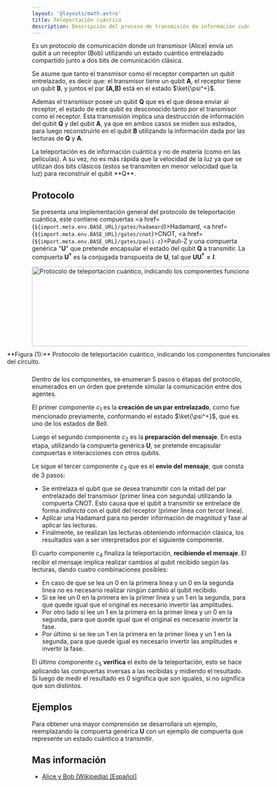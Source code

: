 ```yaml
---
layout: '@layouts/math.astro'
title: Teleportación cuántica
description: Descripción del proceso de transmisión de información cuántica mediante un canal clásico.
---
```



Es un protocolo de comunicación donde un transmisor (Alice) envía un qubit a un receptor (Bob) utilizando un estado cuántico entrelazado compartido junto a dos bits de comunicación clásica.

Se asume que tanto el transmisor como el receptor comparten un qubit entrelazado, es decir que: el transmisor tiene un qubit **A**, el receptor tiene un qubit **B**, y juntos el par **(A,B)** está en el estado $\ket{\psi^+}$. 

Ademas el transmisor posee un qubit **Q** que es el que desea enviar al receptor, el estado de este qubit es desconocido tanto por el transmisor como el receptor. Esta transmisión implica una destrucción de información del qubit **Q** y del qubit **A**, ya que en ambos casos se miden sus estados, para luego reconstruirlo en el qubit **B** utilizando la información dada por las lecturas de **Q** y **A**.

<Aside>La teleportación es de información cuántica y no de materia (como en las películas). A su vez, no es más rápida que la velocidad de la luz ya que se utilizan dos bits clásicos (estos se transmiten en menor velocidad que la luz) para reconstruir el qubit **Q**.</Aside>

## Protocolo

Se presenta una implementación general del protocolo de teleportación cuántica, este contiene compuertas <a href={`${import.meta.env.BASE_URL}/gates/hadamard`}>Hadamard</a>, <a href={`${import.meta.env.BASE_URL}/gates/cnot`}>CNOT</a>, <a href={`${import.meta.env.BASE_URL}/gates/pauli-z`}>Pauli-Z</a> y una compuerta genérica "**U**" que pretende encapsular el estado del qubit **Q** a transmitir. La compuerta **U$^{\dag}$** es la conjugada transpuesta de **U**, tal que **UU$^{\dag}=I$**.

<div style='display:flex; justify-content:center; align-items:center; flex-direction:column'>
  <Image
    src={`${import.meta.env.BASE_URL}/teleportation_components.png`}
    alt='Protocolo de teleportación cuántico, indicando los componentes funcionales del circuito.'
    width='611'
    height='185'
  />
  <span style='width:620px; padding:10px 40px'>
    **Figura (1):** Protocolo de teleportación cuántico, indicando los componentes funcionales del circuito.
  </span>
</div>

Dentro de los componentes, se enumeran $5$ pasos o étapas del protocolo, enumerados en un órden que pretende simular la comunicación entre dos agentes.

El primer componente $c_1$ es la **creación de un par entrelazado**, como fue mencionado previamente, conformando el estado $\ket{\psi^+}$, que es uno de los estados de Bell.

Luego el segundo componente $c_2$ es la **preparación del mensaje**. En esta etapa, utilizando la compuerta genérica **U**, se pretende encapsular compuertas e interacciones con otros qubits.

Le sigue el tercer componente $c_3$ que es el **envío del mensaje**, que consta de 3 pasos:
- Se entrelaza el qubit que se desea transmitir con la mitad del par entrelazado del transmisor (primer linea con segunda) utilizando la compuerta CNOT. Esto causa que el qubit a transmitir se entrelace de forma *indirecta* con el qubit del receptor (primer linea con tercer linea).
- Aplicar una Hadamard para no perder información de magnitud y fase al aplicar las lecturas.
- Finalmente, se realizan las lecturas obteniendo información clásica, los resultados van a ser interpretados por el siguiente componente.

El cuarto componente $c_4$ finaliza la teleportación, **recibiendo el mensaje**. El recibir el mensaje implica realizar cambios al qubit recibido según las lecturas, dando cuatro combinaciones posibles:
- En caso de que se lea un 0 en la primera linea y un 0 en la segunda linea no es necesario realizar ningún cambio al qubit recibido.
- Si se lee un 0 en la primera en la primer linea y un 1 en la segunda, para que quede igual que el original es necesario invertir las amplitudes.
- Por otro lado si lee un 1 en la primera en la primer linea y un 0 en la segunda, para que quede igual que el original es necesario invertir la fase.
- Por último si se lee un 1 en la primera en la primer linea y un 1 en la segunda, para que quede igual es necesario invertir las amplitudes e invertir la fase.

El último componente $c_5$ **verifica** el éxito de la teleportación, esto se hace aplicando las compuertas inversas a las recibidas y midiendo el resultado. Si luego de medir el resultado es 0 significa que son iguales, si no significa que son distintos.

## Ejemplos

Para obtener una mayor comprensión se desarrollara un ejemplo, reemplazando la compuerta genérica **U** con un ejemplo de compuerta que represente un estado cuántico a transmitir.

<Tabs>
  <TabItem label='Quirk'>
    <Box>
        <Tabs>
            <TabItem label='Estado randomizado'>
                <QuantumCircuit src={randomized_tp} />
            </TabItem>
        </Tabs>
    </Box>
  </TabItem>
</Tabs>

## Mas información

- <a href="https://es.wikipedia.org/wiki/Alice_y_Bob" href="_blank">Alice y Bob (Wikipedia) [Español]</a>
